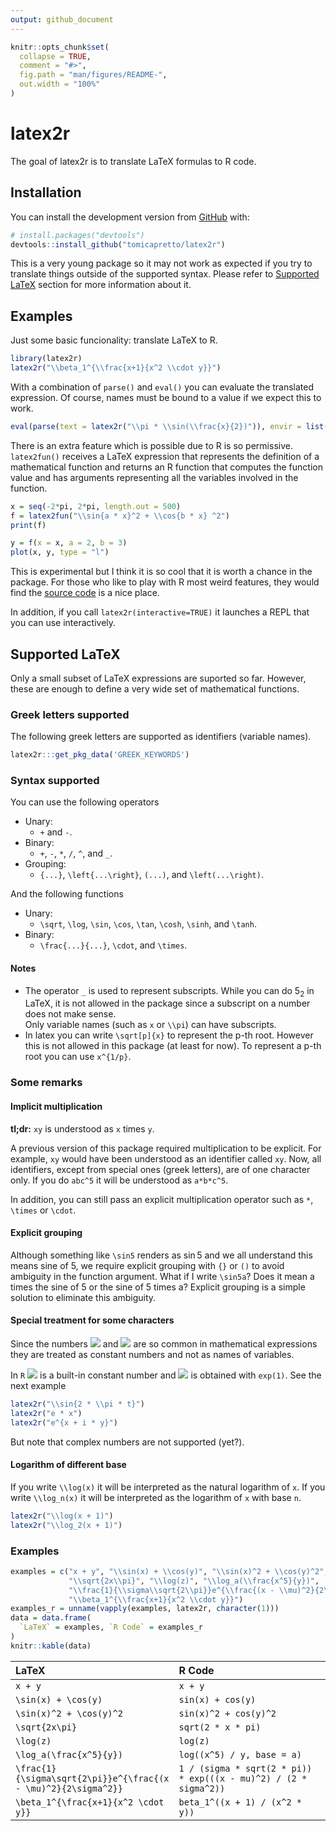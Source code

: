 ```yaml
---
output: github_document
---
```


<!-- README.md is generated from README.Rmd. Please edit that file -->

```r
knitr::opts_chunk$set(
  collapse = TRUE,
  comment = "#>",
  fig.path = "man/figures/README-",
  out.width = "100%"
)
```

# latex2r

The goal of latex2r is to translate LaTeX formulas to R code.

## Installation

You can install the development version from [GitHub](https://github.com/) with:

``` r
# install.packages("devtools")
devtools::install_github("tomicapretto/latex2r")
```

This is a very young package so it may not work as expected if you try to translate
things outside of the supported syntax. Please refer to [Supported LaTeX](#supported-latex) 
section for more information about it.

## Examples

Just some basic funcionality: translate LaTeX to R.
```r
library(latex2r)
latex2r("\\beta_1^{\\frac{x+1}{x^2 \\cdot y}}")
```

With a combination of `parse()` and `eval()` you can evaluate the translated expression.
Of course, names must be bound to a value if we expect this to work.
```r
eval(parse(text = latex2r("\\pi * \\sin(\\frac{x}{2})")), envir = list(x = pi))
```

There is an extra feature which is possible due to R is so permissive. `latex2fun()` 
receives a LaTeX expression that represents the definition of a mathematical function
and returns an R function that computes the function value and has arguments representing
all the variables involved in the function.

```r
x = seq(-2*pi, 2*pi, length.out = 500)
f = latex2fun("\\sin{a * x}^2 + \\cos{b * x} ^2")
print(f)

y = f(x = x, a = 2, b = 3)
plot(x, y, type = "l")
```

This is experimental but I think it is so cool that it is worth a chance in the package. 
For those who like to play with R most weird features, they would find
the [source code](R/latex2fun.R) is a nice place.

In addition, if you call `latex2r(interactive=TRUE)` it launches a REPL that you can
use interactively.

## Supported LaTeX

Only a small subset of LaTeX expressions are suported so far. However,
these are enough to define a very wide set of mathematical functions. 

### Greek letters supported

The following greek letters are supported as identifiers (variable names).

```r
latex2r:::get_pkg_data('GREEK_KEYWORDS')
```

### Syntax supported

You can use the following operators

* Unary:
  + `+` and `-`.
* Binary:
  + `+`, `-`, `*`, `/`, `^`, and `_`.
* Grouping:
  + `{...}`, `\left{...\right}`, `(...)`, and `\left(...\right)`.

And the following functions

* Unary:
  + `\sqrt`, `\log`, `\sin`, `\cos`, `\tan`, `\cosh`, `\sinh`, and `\tanh`.
  
* Binary:
  + `\frac{...}{...}`, `\cdot`, and `\times`.

#### Notes

* The operator `_` is used to represent subscripts. While you can do $5_2$ in LaTeX, it 
is not allowed in the package since a subscript on a number does not make sense.  
Only variable names (such as `x` or `\\pi`) can have subscripts.
* In latex you can write `\sqrt[p]{x}` to represent the p-th root. However this is 
not allowed in this package (at least for now). To represent a p-th root you can use `x^{1/p}`.

### Some remarks

#### Implicit multiplication

**tl;dr:** `xy` is understood as `x` times `y`.

A previous version of this package required multiplication to be explicit. 
For example, `xy` would have been understood as an identifier called `xy`. 
Now, all identifiers, except from special ones (greek letters), are of one character 
only. If you do `abc^5` it will be understood as `a*b*c^5`.

In addition, you can still pass an explicit multiplication operator such as `*`,
`\times` or `\cdot`.

#### Explicit grouping

Although something like `\sin5` renders as $\sin5$ and we all understand this means
sine of 5, we require explicit grouping with `{}` or `()` to avoid ambiguity in the function
argument. What if I write `\sin5a`? Does it mean a times the sine of 5 or the sine
of 5 times a? Explicit grouping is a simple solution to eliminate this ambiguity.

#### Special treatment for some characters

Since the numbers <img src="https://render.githubusercontent.com/render/math?math=\pi"> 
and <img src="https://render.githubusercontent.com/render/math?math=e"> are so common 
in mathematical expressions they are treated as constant numbers and not as names of variables.

In `R` <img src="https://render.githubusercontent.com/render/math?math=\pi"> is a 
built-in constant number and <img src="https://render.githubusercontent.com/render/math?math=e">
is obtained with `exp(1)`. 
See the next example

```r
latex2r("\\sin{2 * \\pi * t}")
latex2r("e * x")
latex2r("e^{x + i * y}")
```

But note that complex numbers are not supported (yet?).

#### Logarithm of different base

If you write `\\log(x)` it will be interpreted as the natural logarithm of `x`.
If you write `\\log_n(x)` it will be interpreted as the logarithm of `x` with base `n`.

```r
latex2r("\\log(x + 1)")
latex2r("\\log_2(x + 1)")
```

### Examples

```r
examples = c("x + y", "\\sin(x) + \\cos(y)", "\\sin(x)^2 + \\cos(y)^2", 
             "\\sqrt{2x\\pi}", "\\log(z)", "\\log_a(\\frac{x^5}{y})", 
             "\\frac{1}{\\sigma\\sqrt{2\\pi}}e^{\\frac{(x - \\mu)^2}{2\\sigma^2}}",
             "\\beta_1^{\\frac{x+1}{x^2 \\cdot y}}")
examples_r = unname(vapply(examples, latex2r, character(1)))
data = data.frame(
  `LaTeX` = examples, `R Code` = examples_r
)
knitr::kable(data)
```

|LaTeX                                                          |R Code                                                           |
|:--------------------------------------------------------------|:----------------------------------------------------------------|
|`x + y`                                                        |`x + y`                                                          |
|`\sin(x) + \cos(y)`                                            |`sin(x) + cos(y)`                                                |
|`\sin(x)^2 + \cos(y)^2 `                                       |`sin(x)^2 + cos(y)^2 `                                           |
|`\sqrt{2x\pi} `                                                |`sqrt(2 * x * pi) `                                              |
|`\log(z)`                                                      |`log(z)`                                                         |
|`\log_a(\frac{x^5}{y})`                                        |`log((x^5) / y, base = a) `                                      |
|`\frac{1}{\sigma\sqrt{2\pi}}e^{\frac{(x - \mu)^2}{2\sigma^2}}` |`1 / (sigma * sqrt(2 * pi)) * exp(((x - mu)^2) / (2 * sigma^2))` |
|`\beta_1^{\frac{x+1}{x^2 \cdot y}}`                            |`beta_1^((x + 1) / (x^2 * y))`                                   |
